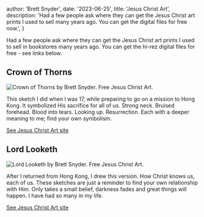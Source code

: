 
  author: 'Brett Snyder',
  date: '2023-06-25',
  title: 'Jesus Christ Art',
  description:
    'Had a few people ask where they can get the Jesus Christ art prints I used to sell many years ago. You can get the digital files for free now.',
}


Had a few people ask where they can get the Jesus Christ art prints I used to sell in bookstores many years ago. You can get the hi-rez digital files for free - see links below.

## Crown of Thorns

<Image
  src={crownThorns}
  alt="Crown of Thorns by Brett Snyder. Free Jesus Christ Art."
  title="Crown of Thorns by Brett Snyder"
/>

This sketch I did when I was 17, while preparing to go on a mission to Hong Kong. It symbolized His sacrifice for all of us. Strong neck. Bruised forehead. Blood into tears. Looking up. Resurrection. Each with a deeper meaning to me; find your own symbolism.

<a href="https://www.jesuschrist.art" target="prints">
  See Jesus Christ Art site
</a>

## Lord Looketh

<Image
  src={lordLooketh}
  alt="Lord Looketh by Brett Snyder. Free Jesus Christ Art."
  title="Lord Looketh by Brett Snyder"
/>

After I returned from Hong Kong, I drew this version. How Christ knows us, each of us. These sketches are just a reminder to find your own relationship with Him. Only takes a small belief, darkness fades and great things will happen. I have had so many in my&nbsp;life.

<a href="https://www.jesuschrist.art" target="prints">
  See Jesus Christ Art site
</a>
